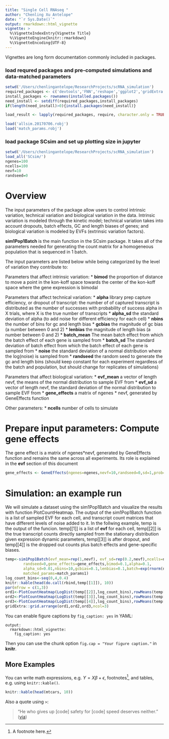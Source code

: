 ```yaml
---
title: "Single Cell RNAseq "
author: "Chenling Xu Antelope"
date: "`r Sys.Date()`"
output: rmarkdown::html_vignette
vignette: >
  %\VignetteIndexEntry{Vignette Title}
  %\VignetteEngine{knitr::rmarkdown}
  %\VignetteEncoding{UTF-8}
---
```


Vignettes are long form documentation commonly included in packages. 

### load requred packages and pre-computed simulations and data-matched parameters
```r
setwd('/Users/chenlingantelope/ResearchProjects/scRNA_simulation')
required_packages <- c('devtools','FNN','reshape','ggplot2','gridExtra','ape','MASS','Rtsne','RColorBrewer','fAsianOptions','fOptions','fBasics','timeSeries','timeDate','Biobase' )
install_packages <- rownames(installed.packages())
need_install <- setdiff(required_packages,install_packages)
if(length(need_install)>0){install.packages(need_install)}

load_result <- lapply(required_packages, require, character.only = TRUE)

load('allsim.20170706.robj')
load('match_params.robj')
```
### load package SCsim and set up plotting size in jupyter
```r
setwd('/Users/chenlingantelope/ResearchProjects/scRNA_simulation')
load_all('SCsim/')
ngenes=100
ncells=100
nevf=10
randseed=0
```

# Overview
The input parameters of the package allow users to control intrinsic variation, technical variation and biological variation in the data. Intrinsic variation is modeled through the kinetic model; technical variation takes into account dropouts, batch effects, GC and length biases of genes; and biological variation is modeled by EVFs (extrinsic variation factors). 

**sim1Pop1Batch** is the main function in the SCsim package. It takes all of the parameters needed for generating the count matrix for a homogeneous population that is sequenced in 1 batch.

 The input parameters are listed below while being categorized by the level of variation they contribute to:

Parameters that affect intrinsic variation:
* **bimod** the proportion of distance to move a point in the kon-koff space towards the center of the kon-koff space where the gene expression is bimodal

Parameters that affect technical variation:
* **alpha** library prep capture efficiency, or dropout of transcript: the number of of captured transcript is distributed as the number of successes with probability of success alpha in X trials, where X is the true number of transcripts
* **alpha_sd** the standard deviation of alpha (to add noise for different efficiency for each cell)
* **nbins** the number of bins for gc and length bias
* **gcbias** the magnitude of gc bias (a number between 0 and 2) 
* **lenbias** the magnitude of length bias (a number between 0 and 2)
* **batch_mean** The mean batch effect from which the batch effect of each gene is sampled from
* **batch_sd** The standard deviation of batch effect from which the batch effect of each gene is sampled from
* **noise** the standard deviation of a normal distribution where the log(noise) is sampled from
* **randseed** the random seed to generate the gc and length bins (should keep constant for each experiment regardless of the batch and population, but should change for replicates of simulations)

Parameters that affect biological variation:
* **evf_mean** a vector of length nevf, the means of the normal distribution to sample EVF from 
* **evf_sd** a vector of length nevf, the standard deviation of the normal distribution to sample EVF from
* **gene_effects** a matrix of ngenes * nevf, generated by GeneEffects function

Other parameters: 
* **ncells** number of cells to simulate


# Prepare input parameters: Compute gene effects 
The gene effect is a matrix of ngenes*nevf, generated by GeneEffects function and remains the same across all experiments. Its role is explained in the **evf** section of this document
```r
gene_effects <- GeneEffects(ngenes=ngenes,nevf=10,randseed=0,sd=1,prob=0.3)
```

# Simulation: an example run 
We will simulate a dataset using the sim1Pop1Batch and visualize the results with function PlotCountHeatmap. The output of the sim1Pop1Batch function is a list of sampled EVF for each cell, and transcript count matrices that have different levels of noise added to it. In the follwing example, temp is the output of the funcion. temp[[1]] is a list of **evf** for each cell, temp[[2]] is the true transcript counts directly sampled from the stationary distribution given expression dynamic parameters, temp[[3]] is after dropout, and temp[[4]] is the dropped out counts plus batch effects and gene-specific biases.

```r
temp<-sim1Pop1Batch(evf_mean=rep(1,nevf), evf_sd=rep(0.2,nevf),ncells=ncells,
        randseed=0,gene_effects=gene_effects,bimod=0.1,alpha=0.1,
        alpha_sd=0.01,nbins=10,gcbias=0.1,lenbias=0.1,batch=exp(rnorm(ngenes,0,0.1)),noise=0.1,
        matched_params=match_params1)
log_count_bins<-seq(0,4,0.4)
knitr::kable(head(do.call(rbind,temp[[1]]), 10))
par(mfrow = c(1,3))
ord1<-PlotCountHeatmap(LogDist(temp[[2]],log_count_bins),rowMeans(temp[[2]]),NA,1,paste('truecounts.bimod=',bimod,'.jpeg',sep=''))
ord2<-PlotCountHeatmap(LogDist(temp[[3]],log_count_bins),rowMeans(temp[[3]]),NA,1,paste('droppedcounts.bimod=',bimod,'.jpeg',sep=''))
ord3<-PlotCountHeatmap(LogDist(temp[[4]],log_count_bins),rowMeans(temp[[4]]),NA,1,paste('biasedcounts.bimod=',bimod,'.jpeg',sep=''))
gridExtra::grid.arrange(ord1,ord2,ord3,ncol=3)
```







































You can enable figure captions by `fig_caption: yes` in YAML:

    output:
      rmarkdown::html_vignette:
        fig_caption: yes

Then you can use the chunk option `fig.cap = "Your figure caption."` in **knitr**.

## More Examples

You can write math expressions, e.g. $Y = X\beta + \epsilon$, footnotes^[A footnote here.], and tables, e.g. using `knitr::kable()`.

```r
knitr::kable(head(mtcars, 10))
```

Also a quote using `>`:

> "He who gives up [code] safety for [code] speed deserves neither."
([via](https://twitter.com/hadleywickham/status/504368538874703872))
